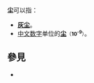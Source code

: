 '''尘'''可以指：
*'''[[灰尘|灰尘]]'''。
*[[中文数字|中文数字]]单位的'''[[奈|尘]]'''<small>（'''10<sup>-9</sup>'''）</small>。

== 參見 ==
* {{Lookfrom}}

{{消歧义|Cat=一字消歧义|Chen}}